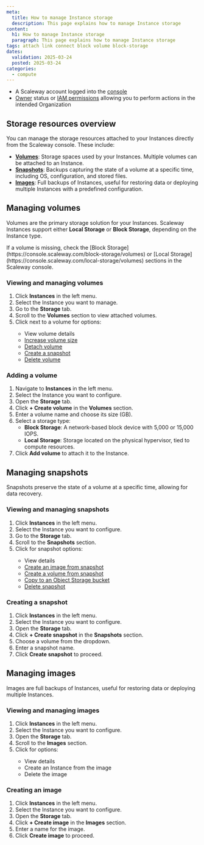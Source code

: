 ```yaml
---
meta:
  title: How to manage Instance storage
  description: This page explains how to manage Instance storage
content:
  h1: How to manage Instance storage
  paragraph: This page explains how to manage Instance storage
tags: attach link connect block volume block-storage
dates:
  validation: 2025-03-24
  posted: 2025-03-24
categories:
  - compute
---
```


<Macro id="requirements" />

- A Scaleway account logged into the [console](https://console.scaleway.com)
- [Owner](/iam/concepts/#owner) status or [IAM permissions](/iam/concepts/#permission) allowing you to perform actions in the intended Organization

## Storage resources overview
You can manage the storage resources attached to your Instances directly from the Scaleway console. These include:

- **[Volumes](#managing-volumes)**: Storage spaces used by your Instances. Multiple volumes can be attached to an Instance.
- **[Snapshots](#managing-snapshots)**: Backups capturing the state of a volume at a specific time, including OS, configuration, and stored files.
- **[Images](#managing-images)**: Full backups of Instances, useful for restoring data or deploying multiple Instances with a predefined configuration.

## Managing volumes
Volumes are the primary storage solution for your Instances. Scaleway Instances support either **Local Storage** or **Block Storage**, depending on the Instance type.

<Message type="tip">
  If a volume is missing, check the [Block Storage](https://console.scaleway.com/block-storage/volumes) or [Local Storage](https://console.scaleway.com/local-storage/volumes) sections in the Scaleway console.
</Message>

### Viewing and managing volumes
1. Click **Instances** in the left menu.
2. Select the Instance you want to manage.
3. Go to the **Storage** tab.
4. Scroll to the **Volumes** section to view attached volumes.
5. Click <Icon name="more" /> next to a volume for options:
    - View volume details
    - [Increase volume size](/block-storage/how-to/increase-block-volume/)
    - [Detach volume](/block-storage/how-to/detach-a-volume/)
    - [Create a snapshot](/instances/how-to/create-a-snapshot/)
    - [Delete volume](/block-storage/how-to/delete-a-volume/)

### Adding a volume
1. Navigate to **Instances** in the left menu.
2. Select the Instance you want to configure.
3. Open the **Storage** tab.
4. Click **+ Create volume** in the **Volumes** section.
5. Enter a volume name and choose its size (GB).
6. Select a storage type:
    - **Block Storage**: A network-based block device with 5,000 or 15,000 IOPS.
    - **Local Storage**: Storage located on the physical hypervisor, tied to compute resources.
7. Click **Add volume** to attach it to the Instance.

## Managing snapshots
Snapshots preserve the state of a volume at a specific time, allowing for data recovery.

### Viewing and managing snapshots
1. Click **Instances** in the left menu.
2. Select the Instance you want to configure.
3. Go to the **Storage** tab.
4. Scroll to the **Snapshots** section.
5. Click <Icon name="more" /> for snapshot options:
    - View details
    - [Create an image from snapshot](/instances/how-to/create-image-from-snapshot/)
    - [Create a volume from snapshot](/block-storage/how-to/create-volume-from-snapshot/)
    - [Copy to an Object Storage bucket](/block-storage/how-to/create-volume-from-snapshot/)
    - [Delete snapshot](/block-storage/how-to/delete-a-snapshot/)

### Creating a snapshot
1. Click **Instances** in the left menu.
2. Select the Instance you want to configure.
3. Open the **Storage** tab.
4. Click **+ Create snapshot** in the **Snapshots** section.
5. Choose a volume from the dropdown.
6. Enter a snapshot name.
7. Click **Create snapshot** to proceed.

## Managing images
Images are full backups of Instances, useful for restoring data or deploying multiple Instances.

### Viewing and managing images
1. Click **Instances** in the left menu.
2. Select the Instance you want to configure.
3. Open the **Storage** tab.
4. Scroll to the **Images** section.
5. Click <Icon name="more" /> for options:
    - View details
    - Create an Instance from the image
    - Delete the image

### Creating an image
1. Click **Instances** in the left menu.
2. Select the Instance you want to configure.
3. Open the **Storage** tab.
4. Click **+ Create image** in the **Images** section.
5. Enter a name for the image.
6. Click **Create image** to proceed.
